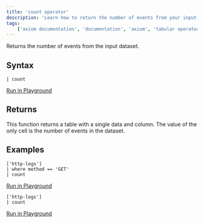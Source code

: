 ```yaml
---
title: 'count operator'
description: 'Learn how to return the number of events from your input dataset.'
tags:
    ['axiom documentation', 'documentation', 'axiom', 'tabular operators', 'count operator']
---
```


Returns the number of events from the input dataset.

## Syntax

```kusto
| count
```

[Run in Playground](https://play.axiom.co/axiom-play-qf1k/explorer?initForm={%22apl%22:%22[%27sample-http-logs%27]\n|%20count%22,%22queryOptions%22:{%22quickRange%22:%2230d%22}})

## Returns

This function returns a table with a single data and column. The value of the only cell is the number of events in the dataset.

## Examples

```kusto
['http-logs']
| where method == 'GET'
| count
```

[Run in Playground](https://play.axiom.co/axiom-play-qf1k/explorer?initForm={%22apl%22:%22[%27sample-http-logs%27]\n|%20where%20method%20==%20%27GET%27\n|%20count%22,%22queryOptions%22:{%22quickRange%22:%2230d%22}})

```kusto
['http-logs']
| count
```

[Run in Playground](https://play.axiom.co/axiom-play-qf1k/explorer?initForm=%7B%22apl%22%3A%22%5B%27sample-http-logs%27%5D%5Cn%7C%20count%22%2C%22queryOptions%22%3A%7B%22quickRange%22%3A%2230d%22%7D%7D)